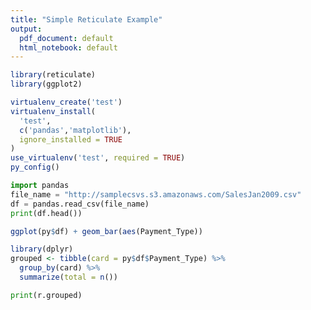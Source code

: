 ```yaml
---
title: "Simple Reticulate Example"
output:
  pdf_document: default
  html_notebook: default
---
```



```r
library(reticulate)
library(ggplot2)

virtualenv_create('test')
virtualenv_install(
  'test',
  c('pandas','matplotlib'),
  ignore_installed = TRUE
)
use_virtualenv('test', required = TRUE)
py_config()
```


```python
import pandas
file_name = "http://samplecsvs.s3.amazonaws.com/SalesJan2009.csv"
df = pandas.read_csv(file_name)
print(df.head())
```

```r
ggplot(py$df) + geom_bar(aes(Payment_Type))
```

```r
library(dplyr)
grouped <- tibble(card = py$df$Payment_Type) %>% 
  group_by(card) %>% 
  summarize(total = n())
```


```python
print(r.grouped)
```



